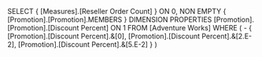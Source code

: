 SELECT
	{ [Measures].[Reseller Order Count] } ON 0,
	NON EMPTY
	{ [Promotion].[Promotion].MEMBERS }
	DIMENSION PROPERTIES
		[Promotion].[Promotion].[Discount Percent]
	ON 1
FROM
	[Adventure Works]
WHERE
	( - { [Promotion].[Discount Percent].&[0],
	      [Promotion].[Discount Percent].&[2.E-2],
          [Promotion].[Discount Percent].&[5.E-2] } )